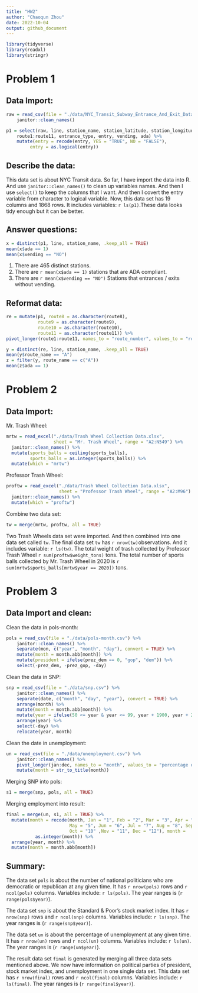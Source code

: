 ```yaml
---
title: "HW2"
author: "Chaoqun Zhou"
date: 2022-10-04
output: github_document
---
```

```r
library(tidyverse)
library(readxl)
library(stringr)
```


# Problem 1

## Data Import:

```r
raw = read_csv(file = "./data/NYC_Transit_Subway_Entrance_And_Exit_Data.csv") %>% 
    janitor::clean_names() 

p1 = select(raw, line, station_name, station_latitude, station_longitude,
    route1:route11, entrance_type, entry, vending, ada) %>% 
    mutate(entry = recode(entry, YES = "TRUE", NO = "FALSE"),
         entry = as.logical(entry)) 
```

## Describe the data:
This data set is about NYC Transit data. So far, I have import the data into R. And use `janitor::clean_names()` to clean up variables names. And then I use `select()` to keep the columns that I want. And then I covert the entry variable from character to logical variable. Now, this data set has 19 columns and 1868 rows. It includes variables: `r ls(p1)`.These data looks tidy enough but it can be better. 

## Answer questions:

```r
x = distinct(p1, line, station_name, .keep_all = TRUE)
mean(x$ada == 1)
mean(x$vending == "NO")
```

1. There are 465 distinct stations. 
2. There are `r mean(x$ada == 1)` stations that are ADA compliant.
3. There are `r mean(x$vending == "NO")` Stations that entrances / exits without vending.

## Reformat data:
```r
re = mutate(p1, route8 = as.character(route8),
            route9 = as.character(route9),
            route10 = as.character(route10),
            route11 = as.character(route11)) %>% 
pivot_longer(route1:route11, names_to = "route_number", values_to = "route_name")
```

```r
y = distinct(re, line, station_name, .keep_all = TRUE)
mean(y$route_name == "A")
z = filter(y, route_name == c("A"))
mean(z$ada == 1)
```


# Problem 2

## Data Import:

Mr. Trash Wheel:
```r
mrtw = read_excel("./data/Trash Wheel Collection Data.xlsx", 
                  sheet = "Mr. Trash Wheel", range = "A2:N549") %>% 
  janitor::clean_names() %>% 
  mutate(sports_balls = ceiling(sports_balls), 
         sports_balls = as.integer(sports_balls)) %>% 
  mutate(which = "mrtw")
```

Professor Trash Wheel:
```r
proftw = read_excel("./data/Trash Wheel Collection Data.xlsx", 
                    sheet = "Professor Trash Wheel", range = "A2:M96") %>% 
  janitor::clean_names() %>% 
  mutate(which = "proftw")
```

Combine two data set:
```r
tw = merge(mrtw, proftw, all = TRUE)
```

Two Trash Wheels data set were imported. And then combined into one data set called `tw`. The final data set `tw` has `r nrow(tw)`observations. And it includes variable: `r ls(tw)`. The total weight of trash collected by Professor Trash Wheel `r sum(proftw$weight_tons)` tons. The total number of sports balls collected by Mr. Trash Wheel in 2020 is `r sum(mrtw$sports_balls[mrtw$year == 2020])` tons.


# Problem 3

## Data Import and clean:

Clean the data in pols-month:
```r
pols = read_csv(file = "./data/pols-month.csv") %>% 
    janitor::clean_names() %>% 
    separate(mon, c("year", "month", "day"), convert = TRUE) %>% 
    mutate(month = month.abb[month]) %>% 
    mutate(president = ifelse(prez_dem == 0, "gop", "dem")) %>% 
    select(-prez_dem, -prez_gop, -day)
```

Clean the data in SNP:
```r
snp = read_csv(file = "./data/snp.csv") %>% 
    janitor::clean_names() %>% 
    separate(date, c("month", "day", "year"), convert = TRUE) %>%
    arrange(month) %>% 
    mutate(month = month.abb[month]) %>%
    mutate(year = ifelse(50 <= year & year <= 99, year + 1900, year + 2000)) %>%
    arrange(year) %>% 
    select(-day) %>% 
    relocate(year, month)
```

Clean the date in unemployment:
```r
un = read_csv(file = "./data/unemployment.csv") %>% 
    janitor::clean_names() %>% 
    pivot_longer(jan:dec, names_to = "month", values_to = "percentage of unemployment") %>% 
    mutate(month = str_to_title(month))
```

Merging SNP into pols:
```r
s1 = merge(snp, pols, all = TRUE)
```

Merging employment into result:
```r
final = merge(un, s1, all = TRUE) %>%
  mutate(month = recode(month, Jan = "1", Feb = "2", Mar = "3", Apr = "4", 
                        May = "5", Jun = "6", Jul = "7", Aug = "8", Sep = "9", 
                        Oct = "10" ,Nov = "11", Dec = "12"), month = 
           as.integer(month)) %>% 
  arrange(year, month) %>% 
  mutate(month = month.abb[month])
```

## Summary:

The data set `pols` is about the number of national politicians who are democratic or republican at any given time. It has `r nrow(pols)` rows and `r ncol(pols)` columns. Variables include: `r ls(pols)`. The year ranges is (`r range(pols$year)`).

The data set `snp` is about the Standard & Poor’s stock market index. It has `r nrow(snp)` rows and `r ncol(snp)` columns. Variables include: `r ls(snp)`. The year ranges is (`r range(snp$year)`).

The data set `un` is about the percentage of unemployment at any given time. It has `r nrow(un)` rows and `r ncol(un)` columns. Variables include: `r ls(un)`. The year ranges is (`r range(un$year)`).

The result data set `final` is generated by merging all three data sets mentioned above. We now have information on political parties of president, stock market index, and unemployment in one single data set. This data set has `r nrow(final)` rows and `r ncol(final)` columns. Variables include: `r ls(final)`. The year ranges is (`r range(final$year)`).










